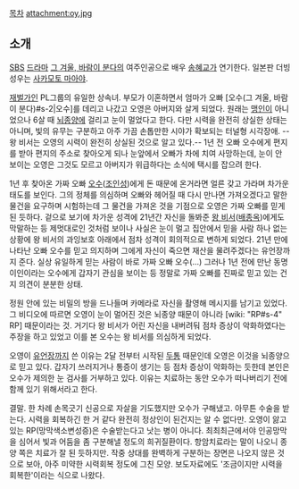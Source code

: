 [[목차]]
attachment:oy.jpg

== 소개 ==
[[SBS]] [[드라마]] [[그 겨울, 바람이 분다]]의 여주인공으로 배우 [[송혜교]]가 연기한다. 일본판 더빙 성우는 [[사카모토 마아야]].

[[재벌]]가인 PL그룹의 유일한 상속녀. 부모가 이혼하면서 엄마가 오빠 [오수(그 겨울, 바람이 분다)#s-2|오수]를 데리고 나갔고 오영은 아버지와 살게 되었다. 원래는 [[시각장애인|맹인]]이 아니었으나 6살 때 [[뇌종양]]에 걸리고 눈이 멀었다고 한다. 다만 시력을 완전히 상실한 상태는 아니며, 빛의 유무는 구분하고 아주 가끔 손톱만한 시야가 확보되는 터널형 시각장애. --왕 비서는 오영의 시력이 완전히 상실된 것으로 알고 있다.-- 1년 전 오빠 오수에게 편지를 받아 편지의 주소로 찾아오게 되나 눈앞에서 오빠가 차에 치여 사망하는데, 눈이 안 보이는 오영은 그것도 모르고 아버지가 위급하다는 소식에 택시를 잡으려 한다.

1년 후 찾아온 가짜 오빠 [[오수(그 겨울, 바람이 분다)#s-1|오수]]([[조인성]])에게 돈 때문에 온거라면 얼른 갖고 가라며 차가운 태도를 보인다. 그의 정체를 의심하며 오빠와 헤어질 때 다시 만나면 가져오겠다고 말한 물건을 요구하며 시험하는데 그 물건을 가져온 것을 기점으로 오영은 가짜 오빠를 믿게 된 듯하다. 겉으로 보기에 차가운 성격에  21년간 자신을 돌봐준 [[왕혜지|왕 비서]]([[배종옥]])에게도 막말하는 등 제멋대로인 것처럼 보이나 사실은 눈이 멀고 집안에서 믿을 사람 하나 없는 상황에 왕 비서의 과잉보호 아래에서 점차 성격이 회의적으로 변하게 되었다. 21년 만에 나타난 오빠 오수를 믿고 의지하며 그에게 자신이 죽으면 재산을 물려주겠다는 유언장까지 준다. 실상 유일하게 믿는 사람이 바로 가짜 오빠 오수(...) 그러나 1년 전에 만난 동명이인이라는 오수에게 갑자기 관심을 보이는 등 정말로 가짜 오빠를 진짜로 믿고 있는 건지 의견이 분분한 상태.

정원 안에 있는 비밀의 방을 드나들며 카메라로 자신을 촬영해 메시지를 남기고 있었다. 그 비디오에 따르면 오영이 눈이 멀어진 것은 뇌종양 때문이 아니라 [wiki: "RP#s-4" RP] 때문이라는 것. 거기다 왕 비서가 어린 자신을 내버려둬 점차 증상이 악화하였다는 주장을 하고 있었고 이를 본 오수는 왕 비서를 의심하게 되었다.

오영이 [[유언장]]까지 쓴 이유는 2달 전부터 시작된 [[두통]] 때문인데 오영은 이것을 뇌종양으로 믿고 있다. 갑자기 쓰러지거나 통증이 생기는 등 점차 증상이 악화하는 듯한데 본인은 오수가 제의한 눈 검사를 거부하고 있다. 이유는 치료하는 동안 오수가 떠나버리기 전에 함께 있기 위해서라고 한다.

결말. 한 차례 손목긋기 신공으로 자살을 기도했지만 오수가 구해냈고. 아무튼 수술을 받는다. 시력을 회복하긴 한 거 같다 완전히 정상인이 된건지는 알 수 없다만. 오영이 앓고 있는 RP(망막색소변성증)은 수술받는다고 낫는 병이 아니다. 최최최근에서야 인공망막을 심어서 빛과 어둠을 좀 구분해낼 정도의 희귀질환이다. 항암치료라는 말이 나오니 종양 쪽은 치료가 잘 된 듯하지만. 작중 상대를 완벽하게 구분하는 장면은 나오지 않은 것으로 보아, 아주 미약한 시력회복 정도에 그친 모양. 보도자료에도 '조금이지만 시력을 회복한'이라는 식으로 나왔다.

